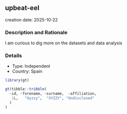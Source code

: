 
## upbeat-eel
creation date: 2025-10-22


### Description and Rationale

I am curious to dig more on the datasets and data analysis

### Details

* Type: Independent
* Country: Spain

```r
library(gt)

gt(tibble::tribble(
  ~id, ~forename, ~surname,  ~affiliation,
   1L,   "Xyzzy",  "XYZZY", "Undisclosed"
  )
)
```
